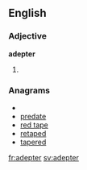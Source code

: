 ==English==
===Adjective===
'''adepter'''
# {{comparative of|[[adept]]}}

===Anagrams===
* {{alphagram|adeeprt}}
* [[predate#English|predate]]
* [[red tape#English|red tape]]
* [[retaped#English|retaped]]
* [[tapered#English|tapered]]


[[fr:adepter]]
[[sv:adepter]]